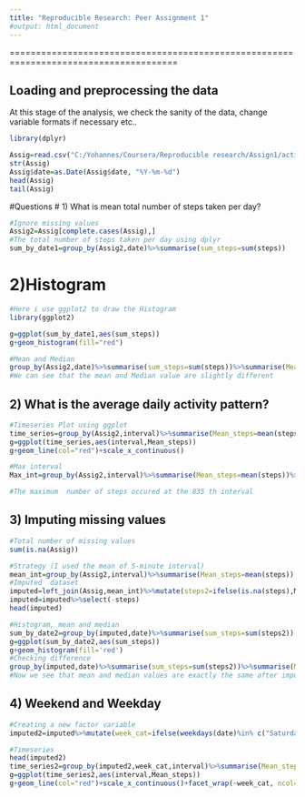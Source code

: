 ```yaml
---
title: "Reproducible Research: Peer Assignment 1"
#output: html_document
---
```

======================================================================================

## Loading and preprocessing the data

At this stage of the analysis, we check the sanity of the data, change variable formats if necessary etc..

```r
library(dplyr)
``` 

```r
Assig=read.csv("C:/Yohannes/Coursera/Reproducible research/Assign1/activity.csv", stringsAsFactors = FALSE)
str(Assig)
Assig$date=as.Date(Assig$date, "%Y-%m-%d")
head(Assig)
tail(Assig)
``` 
#Questions
# 1) What is mean total number of steps taken per day?

```r
#Ignore missing values
Assig2=Assig[complete.cases(Assig),]
#The total number of steps taken per day using dplyr
sum_by_date1=group_by(Assig2,date)%>%summarise(sum_steps=sum(steps))
```

# 2)Histogram

```r
#Here i use ggplot2 to draw the Histogram
library(ggplot2)
``` 
```r
g=ggplot(sum_by_date1,aes(sum_steps))
g+geom_histogram(fill="red")
```
```r
#Mean and Median
group_by(Assig2,date)%>%summarise(sum_steps=sum(steps))%>%summarise(Mean_steps=mean(sum_steps),Median_steps=median(sum_steps))
#We can see that the mean and Median value are slightly different 
```

## 2) What is the average daily activity pattern?

```r
#Timeseries Plot using ggplot
time_series=group_by(Assig2,interval)%>%summarise(Mean_steps=mean(steps))
g=ggplot(time_series,aes(interval,Mean_steps))
g+geom_line(col="red")+scale_x_continuous()
```

```r
#Max interval
Max_int=group_by(Assig2,interval)%>%summarise(Mean_steps=mean(steps))%>%filter(Max_Step=(Mean_steps==max(Mean_steps)))

#The maximum  number of steps occured at the 835 th interval
```

## 3) Imputing missing values
```r
#Total number of missing values
sum(is.na(Assig))
```

```r
#Strategy (I used the mean of 5-minute interval)
mean_int=group_by(Assig2,interval)%>%summarise(Mean_steps=mean(steps))
#Imputed  dataset
imputed=left_join(Assig,mean_int)%>%mutate(steps2=ifelse(is.na(steps),Mean_steps, steps))
imputed=imputed%>%select(-steps)
head(imputed)
```

```r
#Histogram, mean and median
sum_by_date2=group_by(imputed,date)%>%summarise(sum_steps=sum(steps2))
g=ggplot(sum_by_date2,aes(sum_steps))
g+geom_histogram(fill='red')
#Checking difference
group_by(imputed,date)%>%summarise(sum_steps=sum(steps2))%>%summarise(Mean_steps=mean(sum_steps),Median=median(sum_steps))
#Now we see that mean and median values are exactly the same after imputation
```


## 4) Weekend and Weekday

```r
#Creating a new factor variable
imputed2=imputed%>%mutate(week_cat=ifelse(weekdays(date)%in% c("Saturday","Sunday"),'Weekend','Weekday'))

#Timeseries
head(imputed2)
time_series2=group_by(imputed2,week_cat,interval)%>%summarise(Mean_steps=mean(steps2))
g=ggplot(time_series2,aes(interval,Mean_steps))
g+geom_line(col="red")+scale_x_continuous()+facet_wrap(~week_cat, ncol=1)+labs(y="Number of steps")

```



